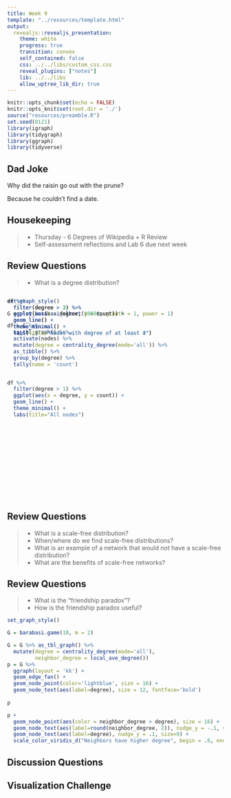 ```yaml
---
title: Week 9
template: "../resources/template.html"
output: 
  revealjs::revealjs_presentation:
    theme: white
    progress: true
    transition: convex
    self_contained: false
    css: ../../libs/custom_css.css
    reveal_plugins: ["notes"]
    lib: ../../libs
    allow_uptree_lib_dir: true
---
```


```r
knitr::opts_chunk$set(echo = FALSE)
knitr::opts_knit$set(root.dir = './')
source("resources/preamble.R")
set.seed(0121)
library(igraph)
library(tidygraph)
library(ggraph)
library(tidyverse)
```

## Dad Joke

Why did the raisin go out with the prune?

<span class='fragment'>
Because he couldn't find a date. 
</span>

## Housekeeping

> - Thursday - 6 Degrees of Wikipedia + R Review
> - Self-assessment reflections and Lab 6 due next week

## Review Questions

> - What is a degree distribution?

<div style="position:relative; width:640px; height:480px; margin:0 auto;">
<div class='fragment' style="position:absolute;top:0;left:0;">
```r
set_graph_style()

G = play_barabasi_albert(10000, growth = 1, power = 1)

df = G %>% 
  as_tbl_graph() %>%
  activate(nodes) %>%
  mutate(degree = centrality_degree(mode='all')) %>%
  as_tibble() %>%
  group_by(degree) %>%
  tally(name = 'count')


df %>% 
  filter(degree > 1) %>%
  ggplot(aes(x = degree, y = count)) + 
  geom_line() + 
  theme_minimal() +
  labs(title="All nodes")

```

</div>

<div class='fragment' style="position:absolute;top:0;left:0;">
```r
df %>% 
  filter(degree > 2) %>%
  ggplot(aes(x = degree, y = count)) + 
  geom_line() + 
  theme_minimal() + 
  labs(title="Nodes with degree of at least 3")
```
</div>

<div class='fragment' style="position:absolute;top:0;left:0;">
```r
df %>% 
  filter(degree > 3) %>%
  ggplot(aes(x = degree, y = count)) + 
  geom_line() + 
  theme_minimal() + 
  labs(title="Nodes with degree of at least 4")
```

</div>
</div>

## Review Questions

> - What is a scale-free distribution?
> -	When/where do we find scale-free distributions?
> - What is an example of a network that would *not* have a scale-free distribution?
> - What are the benefits of scale-free networks?

## Review Questions

> - What is the "friendship paradox"?
> - How is the friendship paradox useful?

<span class='fragment'>
```r

set_graph_style()

G = barabasi.game(10, m = 2)

G = G %>% as_tbl_graph() %>%
  mutate(degree = centrality_degree(mode='all'),
         neighbor_degree = local_ave_degree())
p = G %>% 
  ggraph(layout = 'kk') +
  geom_edge_fan() +
  geom_node_point(color='lightblue', size = 16) +
  geom_node_text(aes(label=degree), size = 12, fontface='bold')
 
p
```
</span>
<span class='fragment'>
```r

p + 
  geom_node_point(aes(color = neighbor_degree > degree), size = 16) +
  geom_node_text(aes(label=round(neighbor_degree, 2)), nudge_y = -.1, size=9) +
  geom_node_text(aes(label=degree), nudge_y = .1, size=9) +
  scale_color_viridis_d("Neighbors have higher degree", begin = .6, end = .85, )

```
</span>

## Discussion Questions


## Visualization Challenge

